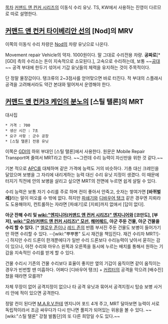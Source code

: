 [[목차]]
[[커맨드 앤 컨커 시리즈]]의 이동식 수리 유닛.
TS, KW에서 사용하는 진영이 다르므로 따로 설명한다.
== [[커맨드 앤 컨커 타이베리안 선]]의 [Nod]의 MRV ==
이쪽의 이동식 수리 차량은 [[Nod]]의 차량 유닛으로 나온다.

Movement repair Vehicle의 약자. 1000원이다.
말 그대로 수리전용 차량. '''공짜로'''[* [GDI] 측의 수리소는 돈이 지속적으로 소모된다.], 고속으로 수리하는데, 보통 ~~[[공대]]~~ 공격 부대에 한두기 섞어서 기갑 유닛들의 체력을 유지하는 것이 주목적이다.

단 정말 물장갑이다. 탱크류의 2~3점사를 얻어맞으면 바로 터진다. 적 부대의 스플래시 공격을 고려해서라도 약간 본대와 떨어져서 운영해야 한다.
== [[커맨드 앤 컨커3 케인의 분노]]의 [스틸 탤론]의 MRT ==
{{{#!html
<iframe width="480" height="390" src="http://www.youtube.com/embed/VZk8oKcrmmw" frameborder="0" allowfullscreen></iframe>
}}}

대사집

 * 가격 : 700
 * 생산 시간 : 7초
 * 요구 사항 : 군수 공장
 * [스틸 탤론] 전용 유닛

이쪽은 [[GDI]]의 하위 부대인 [스틸 탤론]에서 사용한다.
원문은 Mobile Repair Transport며 줄여서 MRT라고 한다. ~~그런데 수리 능력이 자신만을 위한 것 같다.~~

기본 적으로 [[APC]]를 대체하며 같은 가격에 능력도 거의 비슷하다. 기총 대신 크레인을 달았으며 보병을 그 자리에 내리게하는 능력 대신 수리 유닛 지정이 생겼다. 이 때문에 터지기 직전에 안의 보병을 살리고 싶으면 MRT의 전면에 누르면 쉽게 살릴 수 있다.

수리 능력은 보통 자기 수리를 주로 하며 컨이 좋아서 안죽고, 숫자는 쌓여가면 '''[바퀴벌레]'''라는 말이 떠오를 수 밖에 없다. 하지만 [[파쇄기]]와 [[디바우어 탱크]] 같은 경우엔 지뢰라도 도용해야지, 컨트롤하는 자라면 [파쇄기]로 [지뢰]까지 없애서 [답이 없다].

'''아군 잔해 수리 및 [[wiki:"엔지니어(커맨드 앤 컨커 시리즈)" 엔지니어]]와 [코만도], [부저], [[wiki:"모선(커맨드 앤 컨커 시리즈)" 모선]], [[해머헤드]], 아군 주둔 건물, 아군 건물을 수리 할 수 있다.''' [* [[옐로우 존]]이나 [[레드 존]]의 반쯤 부서진 주둔 건물도 보병이 들어가기만 하면 수리할 수 있다. --[wiki:"뿌뿌뽕" 도시 재건을 책임진다. 재건 수리차 MRT!]--] 하지만 수리 드론이 한개뿐에다가 일반 수리 드론보다 수리능력이 낮아서 묻히는 감이 있으나, 야전 수리와 마우스 왼쪽과 오른쪽을 동시에 누르는 배치를 통해서 원하는 기갑을 지속적인 수리를 받게 할 수 있다.

건물 수리시 기존의 건물 수리보다 효율이 좋지만 옆의 기갑이 움직이면 같이 움직이는 경우가 빈번할 땐 미흡하다. 어쩌다 [디바우어 탱크] + [[커럽터]]의 공격을 막으려 [배수진] 쳤을 때라면 모를까?

자체 무장이 없어 공격지정이 없으나 타 공격 유닛과 묶어서 공격지정시 탑승 보병 사거리 안에 적이 있으면 공격한다.

정말 컨이 된다면 [[M.A.R.V.]]한테 엔지니어 포드 4개 주고, MRT 달아보면 능력이 서로 독립적이라서 조금 싸우다가 다시 만나면 풀피가 되어있는 위용을 볼 수 있다. ~~[wiki:"스틸 탤론" 강철 발톱단]의 또 다른 희망일 수도 있다.~~
